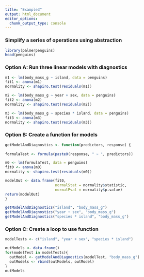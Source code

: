 ```yaml
---
title: "Example3"
output: html_document
editor_options: 
  chunk_output_type: console
---
```



### Simplify a series of operations using abstraction
```r
library(palmerpenguins)
head(penguins)
```


### Option A: Run three linear models with diagnostics
```r
m1 <- lm(body_mass_g ~ island, data = penguins)
fit1 <- anova(m1)
normality <- shapiro.test(residuals(m1))

m2 <- lm(body_mass_g ~ year + sex, data = penguins)
fit2 <- anova(m2)
normality <- shapiro.test(residuals(m2))

m3 <- lm(body_mass_g ~ species * island, data = penguins)
fit3 <- anova(m3)
normality <- shapiro.test(residuals(m3))
```

### Option B: Create a function for models
```r
getModelAndDiagnostics <- function(predictors, response) {
  
formulaTest <- formula(paste0(response, " ~ ", predictors))

m0 <- lm(formulaTest, data = penguins)
fit0 <- anova(m0)
normality <- shapiro.test(residuals(m0))

modelOut <- data.frame(fit0, 
                       normalStat = normality$statistic,
                       normalPval = normality$p.value)
return(modelOut)
}

getModelAndDiagnostics("island", "body_mass_g")
getModelAndDiagnostics("year + sex", "body_mass_g")
getModelAndDiagnostics("species * island", "body_mass_g")

```

### Option C: Create a loop to use function
```r
modelTests <- c("island", "year + sex", "species * island")

outModels <- data.frame()
for(modelTest in modelTests){
  outModel <- getModelAndDiagnostics(modelTest, "body_mass_g")
  outModels <- rbind(outModels, outModel)
}
outModels
```